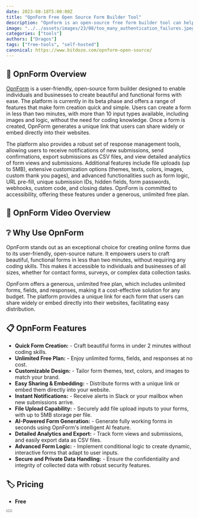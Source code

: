 ```yaml
---
date: 2023-08-18T5:00:00Z
title: "OpnForm Free Open Source Form Builder Tool"
description: "OpnForm is an open-source free form builder tool can help host forms online."
image: "../../assets/images/23/08/too_many_authentication_failures.jpeg"
categories: ["tools"]
authors: ["Dragos"]
tags: ["free-tools", "self-hosted"]
canonical: https://www.bitdoze.com/opnform-open-source/
---
```



## 🔭 OpnForm Overview

[OpnForm](https://opnform.com/) is a user-friendly, open-source form builder designed to enable individuals and businesses to create beautiful and functional forms with ease. The platform is currently in its beta phase and offers a range of features that make form creation quick and simple. Users can create a form in less than two minutes, with more than 10 input types available, including images and logic, without the need for coding knowledge. Once a form is created, OpnForm generates a unique link that users can share widely or embed directly into their websites.

The platform also provides a robust set of response management tools, allowing users to receive notifications of new submissions, send confirmations, export submissions as CSV files, and view detailed analytics of form views and submissions. Additional features include file uploads (up to 5MB), extensive customization options (themes, texts, colors, images, custom thank you pages), and advanced functionalities such as form logic, URL pre-fill, unique submission IDs, hidden fields, form passwords, webhooks, custom code, and closing dates. OpnForm is committed to accessibility, offering these features under a generous, unlimited free plan.

## 🎥 OpnForm Video Overview

<YouTubeEmbed
  url="https://www.youtube.com/embed/EhE6H9nCm8U"
  label="OpnForm - Add A Contact Form To Astro Free"
/>

## ❔ Why Use OpnForm

OpnForm stands out as an exceptional choice for creating online forms due to its user-friendly, open-source nature. It empowers users to craft beautiful, functional forms in less than two minutes, without requiring any coding skills. This makes it accessible to individuals and businesses of all sizes, whether for contact forms, surveys, or complex data collection tasks.

OpnForm offers a generous, unlimited free plan, which includes unlimited forms, fields, and responses, making it a cost-effective solution for any budget. The platform provides a unique link for each form that users can share widely or embed directly into their websites, facilitating easy distribution.

## 📋 OpnForm Features

- **Quick Form Creation:** - Craft beautiful forms in under 2 minutes without coding skills.
- **Unlimited Free Plan:** - Enjoy unlimited forms, fields, and responses at no cost.
- **Customizable Design:** - Tailor form themes, text, colors, and images to match your brand.
- **Easy Sharing & Embedding:** - Distribute forms with a unique link or embed them directly into your website.
- **Instant Notifications:** - Receive alerts in Slack or your mailbox when new submissions arrive.
- **File Upload Capability:** - Securely add file upload inputs to your forms, with up to 5MB storage per file.
- **AI-Powered Form Generation:** - Generate fully working forms in seconds using OpnForm's intelligent AI feature.
- **Detailed Analytics and Export:** - Track form views and submissions, and easily export data as CSV files.
- **Advanced Form Logic:** - Implement conditional logic to create dynamic, interactive forms that adapt to user inputs.
- **Secure and Private Data Handling:** - Ensure the confidentiality and integrity of collected data with robust security features.

## 🏷️ Pricing

- **Free**

<Button link="https://opnform.com/" text="Check OpnForm" />

